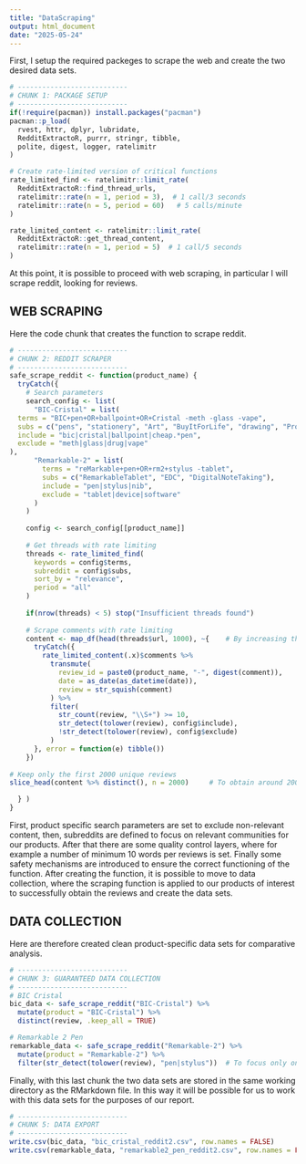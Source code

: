 ```yaml
---
title: "DataScraping"
output: html_document
date: "2025-05-24"
---
```


First, I setup the required packeges to scrape the web and create the two desired data sets.
```r
# ---------------------------
# CHUNK 1: PACKAGE SETUP
# ---------------------------
if(!require(pacman)) install.packages("pacman")
pacman::p_load(
  rvest, httr, dplyr, lubridate, 
  RedditExtractoR, purrr, stringr, tibble,
  polite, digest, logger, ratelimitr
)

# Create rate-limited version of critical functions
rate_limited_find <- ratelimitr::limit_rate(
  RedditExtractoR::find_thread_urls,
  ratelimitr::rate(n = 1, period = 3),  # 1 call/3 seconds
  ratelimitr::rate(n = 5, period = 60)   # 5 calls/minute
)

rate_limited_content <- ratelimitr::limit_rate(
  RedditExtractoR::get_thread_content,
  ratelimitr::rate(n = 1, period = 5)  # 1 call/5 seconds
)
```

At this point, it is possible to proceed with web scraping, in particular I will scrape reddit, looking for reviews.

## WEB SCRAPING

Here the code chunk that creates the function to scrape reddit.
```r
# ---------------------------
# CHUNK 2: REDDIT SCRAPER
# ---------------------------
safe_scrape_reddit <- function(product_name) {
  tryCatch({
    # Search parameters
    search_config <- list(
      "BIC-Cristal" = list(
  terms = "BIC+pen+OR+ballpoint+OR+Cristal -meth -glass -vape",
  subs = c("pens", "stationery", "Art", "BuyItForLife", "drawing", "Productivity", "OfficeSupplies"),
  include = "bic|cristal|ballpoint|cheap.*pen",
  exclude = "meth|glass|drug|vape"
),
      "Remarkable-2" = list(
        terms = "reMarkable+pen+OR+rm2+stylus -tablet",
        subs = c("RemarkableTablet", "EDC", "DigitalNoteTaking"),
        include = "pen|stylus|nib",
        exclude = "tablet|device|software"
      )
    )
    
    config <- search_config[[product_name]]
    
    # Get threads with rate limiting
    threads <- rate_limited_find(
      keywords = config$terms,
      subreddit = config$subs,
      sort_by = "relevance",
      period = "all"
    )
    
    if(nrow(threads) < 5) stop("Insufficient threads found")
    
    # Scrape comments with rate limiting
    content <- map_df(head(threads$url, 1000), ~{    # By increasing the number you increase data sets 
      tryCatch({
        rate_limited_content(.x)$comments %>%
          transmute(
            review_id = paste0(product_name, "-", digest(comment)),
            date = as_date(as_datetime(date)),
            review = str_squish(comment)
          ) %>%
          filter(
            str_count(review, "\\S+") >= 10,
            str_detect(tolower(review), config$include),
            !str_detect(tolower(review), config$exclude)
          )
      }, error = function(e) tibble())
    })
    
# Keep only the first 2000 unique reviews
slice_head(content %>% distinct(), n = 2000)     # To obtain around 2000 reviews per product

  } )
}
```

First, product specific search parameters are set to exclude non-relevant content, then, subreddits are defined to focus on relevant communities for our products. After that there are some quality control layers, where for example a number of minimum 10 words per reviews is set. Finally some safety mechanisms are introduced to ensure the correct functioning of the function.
After creating the function, it is possible to move to data collection, where the scraping function is applied to our products of interest to successfully obtain the reviews and create the data sets.


## DATA COLLECTION

Here are therefore created clean product-specific data sets for comparative analysis.
```r
# ---------------------------
# CHUNK 3: GUARANTEED DATA COLLECTION
# ---------------------------
# BIC Cristal
bic_data <- safe_scrape_reddit("BIC-Cristal") %>% 
  mutate(product = "BIC-Cristal") %>%
  distinct(review, .keep_all = TRUE)

# Remarkable 2 Pen
remarkable_data <- safe_scrape_reddit("Remarkable-2") %>%
  mutate(product = "Remarkable-2") %>%
  filter(str_detect(tolower(review), "pen|stylus"))  # To focus only on the pen and isolate it from the tablet
```


Finally, with this last chunk the two data sets are stored in the same working directory as the RMarkdown file. In this way it will be possible for us to work with this data sets for the purposes of our report.
```r
# ---------------------------
# CHUNK 5: DATA EXPORT
# ---------------------------
write.csv(bic_data, "bic_cristal_reddit2.csv", row.names = FALSE)
write.csv(remarkable_data, "remarkable2_pen_reddit2.csv", row.names = FALSE)
```


